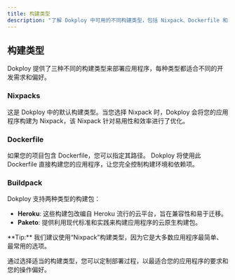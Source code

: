 ```yaml
---
title: 构建类型
description: "了解 Dokploy 中可用的不同构建类型，包括 Nixpack、Dockerfile 和 Building pack 选项。"
---
```



## 构建类型

Dokploy 提供了三种不同的构建类型来部署应用程序，每种类型都适合不同的开发需求和偏好。

### Nixpacks

这是 Dokploy 中的默认构建类型。当您选择 Nixpack 时，Dokploy 会将您的应用程序构建为 Nixpack，该 Nixpack 针对易用性和效率进行了优化。

### Dockerfile

如果您的项目包含 Dockerfile，您可以指定其路径。 Dokploy 将使用此 Dockerfile 直接构建您的应用程序，让您完全控制构建环境和依赖项。

### Buildpack

Dokploy 支持两种类型的构建包：

- **Heroku**: 这些构建包改编自 Heroku 流行的云平台，旨在兼容性和易于迁移。
- **Paketo**: 提供利用现代标准和实践来构建应用程序的云原生构建包。

<Callout>
  **Tip:**
  我们建议使用“Nixpack”构建类型，因为它是大多数应用程序最简单、最常用的选项。
</Callout>

通过选择适当的构建类型，您可以定制部署过程，以最适合您的应用程序的要求和您的操作偏好。
